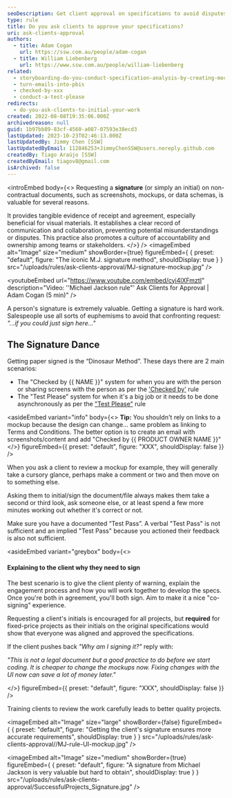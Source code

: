 ```yaml
---
seoDescription: Get client approval on specifications to avoid disputes. Use signatures or initials for clear communication and accurate requirements.
type: rule
title: Do you ask clients to approve your specifications?
uri: ask-clients-approval
authors:
  - title: Adam Cogan
    url: https://ssw.com.au/people/adam-cogan
  - title: William Liebenberg
    url: https://www.ssw.com.au/people/william-liebenberg
related:
  - storyboarding-do-you-conduct-specification-analysis-by-creating-mock-ups
  - turn-emails-into-pbis
  - checked-by-xxx
  - conduct-a-test-please
redirects:
  - do-you-ask-clients-to-initial-your-work
created: 2022-08-08T19:35:06.000Z
archivedreason: null
guid: 1b97bb89-83cf-4560-a087-07593e38ecd3
lastUpdated: 2023-10-23T02:46:13.000Z
lastUpdatedBy: Jimmy Chen [SSW]
lastUpdatedByEmail: 112846253+JimmyChenSSW@users.noreply.github.com
createdBy: Tiago Araújo [SSW]
createdByEmail: tiagov8@gmail.com
isArchived: false
---
```


<introEmbed
  body={<>
Requesting a **signature** (or simply an initial) on non-contractual documents, such as screenshots, mockups, or data schemas, is valuable for several reasons.

It provides tangible evidence of receipt and agreement, especially beneficial for visual materials. It establishes a clear record of communication and collaboration, preventing potential misunderstandings or disputes. This practice also promotes a culture of accountability and ownership among teams or stakeholders.
  </>}
/>
<imageEmbed
  alt="Image"
  size="medium"
  showBorder={true}
  figureEmbed={ {
    preset: "default",
    figure: "The iconic M.J. signature method",
    shouldDisplay: true
  } }
  src="/uploads/rules/ask-clients-approval/MJ-signature-mockup.jpg"
/>

<youtubeEmbed url="https://www.youtube.com/embed/cyi4lXFmztI" description="Video: ''Michael Jackson rule\"' Ask Clients for Approval | Adam Cogan (5 min)" />

A person's signature is extremely valuable. Getting a signature is hard work. Salespeople use all sorts of euphemisms to avoid that confronting request: _"...if you could just sign here..."_

## The Signature Dance

Getting paper signed is the “Dinosaur Method”. These days there are 2 main scenarios:

* The "Checked by &#123;&#123; NAME &#125;&#125;" system for when you are with the person or sharing screens with the person as per the ['Checked by'](/checked-by-xxx) rule
* The "Test Please" system for when it's a big job or it needs to be done asynchronously as per the ["Test Please"](/conduct-a-test-please) rule

<asideEmbed
  variant="info"
  body={<>
    **Tip:** You shouldn't rely on links to a mockup because the design can change... same problem as linking to Terms and Conditions. The better option is to create an email with screenshots/content and add "Checked by &#123;&#123; PRODUCT OWNER NAME &#125;&#125;"
  </>}
  figureEmbed={{
    preset: "default",
    figure: "XXX",
    shouldDisplay: false
  }}
/>

When you ask a client to review a mockup for example, they will generally take a cursory glance, perhaps make a comment or two and then move on to something else.

Asking them to initial/sign the document/file always makes them take a second or third look, ask someone else, or at least spend a few more minutes working out whether it's correct or not.

Make sure you have a documented “Test Pass”. A verbal "Test Pass" is not sufficient and an implied "Test Pass" because you actioned their feedback is also not sufficient.

<asideEmbed
  variant="greybox"
  body={<>
    
#### Explaining to the client why they need to sign

The best scenario is to give the client plenty of warning, explain the engagement process and how you will work together to develop the specs. Once you're both in agreement, you'll both sign. Aim to make it a nice "co-signing" experience.

Requesting a client's initials is encouraged for all projects, but **required** for fixed-price projects as their initials on the original specifications would show that everyone was aligned and approved the specifications.

If the client pushes back _"Why am I signing it?"_ reply with:

_"This is not a legal document but a good practice to do before we start coding. It is cheaper to change the mockups now. Fixing changes with the UI now can save a lot of money later."_

  </>}
  figureEmbed={{
    preset: "default",
    figure: "XXX",
    shouldDisplay: false
  }}
/>

Training clients to review the work carefully leads to better quality projects.


<imageEmbed
  alt="Image"
  size="large"
  showBorder={false}
  figureEmbed={ {
    preset: "default",
    figure: "Getting the client's signature ensures more accurate requirements",
    shouldDisplay: true
  } }
  src="/uploads/rules/ask-clients-approval//MJ-rule-UI-mockup.jpg"
/>

<imageEmbed
  alt="Image"
  size="medium"
  showBorder={true}
  figureEmbed={ {
    preset: "default",
    figure: "A signature from Michael Jackson is very valuable but hard to obtain",
    shouldDisplay: true
  } }
  src="/uploads/rules/ask-clients-approval/SuccessfulProjects\_Signature.jpg"
/>
